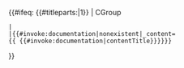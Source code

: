 {{#ifeq: {{#titleparts:{{PAGENAME}}|1}} | CGroup
 |{{CGroupViewer}}
 |{{#invoke:documentation|nonexistent|_content={{ {{#invoke:documentation|contentTitle}}}}}}
}}